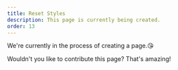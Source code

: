 ```yaml
---
title: Reset Styles
description: This page is currently being created.
order: 13
---
```


We're currently in the process of creating a page.😘

Wouldn't you like to contribute this page? That's amazing!

